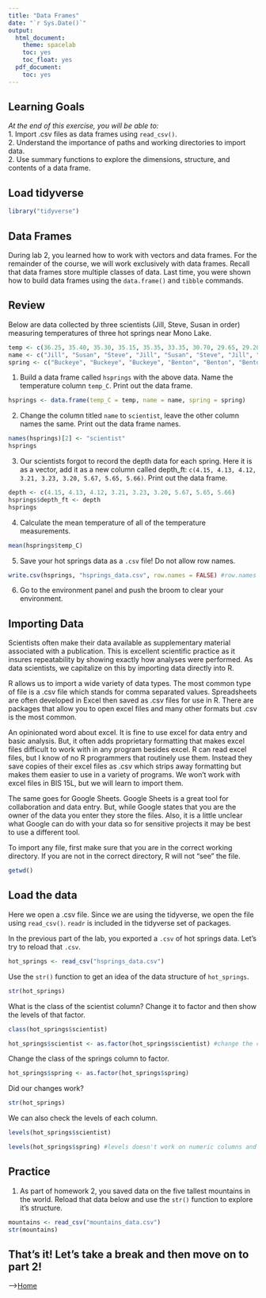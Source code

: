 ```yaml
---
title: "Data Frames"
date: "`r Sys.Date()`"
output:
  html_document:
    theme: spacelab
    toc: yes
    toc_float: yes
  pdf_document:
    toc: yes
---
```


## Learning Goals
*At the end of this exercise, you will be able to:*    
1. Import .csv files as data frames using `read_csv()`.  
2. Understand the importance of paths and working directories to import data.  
2. Use summary functions to explore the dimensions, structure, and contents of a data frame.  

## Load tidyverse
```r
library("tidyverse")
```

## Data Frames
During lab 2, you learned how to work with vectors and data frames. For the remainder of the course, we will work exclusively with data frames. Recall that data frames store multiple classes of data. Last time, you were shown how to build data frames using the `data.frame()` and `tibble` commands.  

## Review
Below are data collected by three scientists (Jill, Steve, Susan in order) measuring temperatures of three hot springs near Mono Lake.
```r
temp <- c(36.25, 35.40, 35.30, 35.15, 35.35, 33.35, 30.70, 29.65, 29.20)
name <- c("Jill", "Susan", "Steve", "Jill", "Susan", "Steve", "Jill", "Susan", "Steve")
spring <- c("Buckeye", "Buckeye", "Buckeye", "Benton", "Benton", "Benton", "Travertine", "Travertine", "Travertine")
```

1. Build a data frame called `hsprings` with the above data. Name the temperature column `temp_C`. Print out the data frame.  
```r
hsprings <- data.frame(temp_C = temp, name = name, spring = spring)
```


2. Change the column titled `name` to `scientist`, leave the other column names the same. Print out the data frame names.
```r
names(hsprings)[2] <- "scientist"
hsprings
```


3. Our scientists forgot to record the depth data for each spring. Here it is as a vector, add it as a new column called depth_ft: `c(4.15, 4.13, 4.12, 3.21, 3.23, 3.20, 5.67, 5.65, 5.66)`. Print out the data frame.
```r
depth <- c(4.15, 4.13, 4.12, 3.21, 3.23, 3.20, 5.67, 5.65, 5.66)
hsprings$depth_ft <- depth
hsprings
```


4. Calculate the mean temperature of all of the temperature measurements.
```r
mean(hsprings$temp_C)
```


5. Save your hot springs data as a `.csv` file! Do not allow row names. 
```r
write.csv(hsprings, "hsprings_data.csv", row.names = FALSE) #row.names = FALSE prevents R from adding a column of row numbers
```


6. Go to the environment panel and push the broom to clear your environment.  

## Importing Data
Scientists often make their data available as supplementary material associated with a publication. This is excellent scientific practice as it insures repeatability by showing exactly how analyses were performed. As data scientists, we capitalize on this by importing data directly into R.  

R allows us to import a wide variety of data types. The most common type of file is a .csv file which stands for comma separated values. Spreadsheets are often developed in Excel then saved as .csv files for use in R. There are packages that allow you to open excel files and many other formats but .csv is the most common.  

An opinionated word about excel. It is fine to use excel for data entry and basic analysis. But, it often adds proprietary formatting that makes excel files difficult to work with in any program besides excel. R can read excel files, but I know of no R programmers that routinely use them. Instead they save copies of their excel files as .csv which strips away formatting but makes them easier to use in a variety of programs. We won't work with excel files in BIS 15L, but we will learn to import them.  

The same goes for Google Sheets. Google Sheets is a great tool for collaboration and data entry. But, while Google states that you are the owner of the data you enter they store the files. Also, it is a little unclear what Google can do with your data so for sensitive projects it may be best to use a different tool.  

To import any file, first make sure that you are in the correct working directory. If you are not in the correct directory, R will not "see" the file.
```r
getwd()
```

## Load the data
Here we open a .csv file. Since we are using the tidyverse, we open the file using `read_csv()`. `readr` is included in the tidyverse set of packages.  

In the previous part of the lab, you exported a `.csv` of hot springs data. Let's try to reload that `.csv`.  
```r
hot_springs <- read_csv("hsprings_data.csv")
```

Use the `str()` function to get an idea of the data structure of `hot_springs`.  
```r
str(hot_springs)
```

What is the class of the scientist column? Change it to factor and then show the levels of that factor.  
```r
class(hot_springs$scientist)
```

```r
hot_springs$scientist <- as.factor(hot_springs$scientist) #change the class of the scientist column to factor
```

Change the class of the springs column to factor.
```r
hot_springs$spring <- as.factor(hot_springs$spring)
```

Did our changes work? 
```r
str(hot_springs)
```

We can also check the levels of each column.
```r
levels(hot_springs$scientist)
```

```r
levels(hot_springs$spring) #levels doesn't work on numeric columns and character. ONLY factors.
```

## Practice
1. As part of homework 2, you saved data on the five tallest mountains in the world. Reload that data below and use the `str()` function to explore it's structure.  
```r
mountains <- read_csv("mountains_data.csv")
str(mountains)
```


## That's it! Let's take a break and then move on to part 2! 

-->[Home](https://jmledford3115.github.io/datascibiol/)  